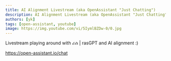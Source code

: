 ```yaml
---
title: AI Alignment Livestream (aka OpenAssistant "Just Chatting")
description: AI Alignment Livestream (aka OpenAssistant "Just Chatting")
authors: [yk]
tags: [open-assistant, youtube]
image: https://img.youtube.com/vi/5IymlBZDw-0/0.jpg
---
```



Livestream playing around with ራስ | rasGPT and AI alignment :)

https://open-assistant.io/chat

<ReactPlayer
  controls
  width="100%"
  url="https://www.youtube.com/embed/5IymlBZDw-0"
/>

<!--truncate-->
